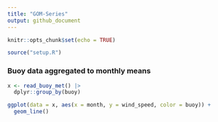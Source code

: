 ```yaml
---
title: "GOM-Series"
output: github_document
---
```


```r
knitr::opts_chunk$set(echo = TRUE)
```

```r
source("setup.R")
```

### Buoy data aggregated to monthly means

```r
x <- read_buoy_met() |>
  dplyr::group_by(buoy)

ggplot(data = x, aes(x = month, y = wind_speed, color = buoy)) +
  geom_line()
```